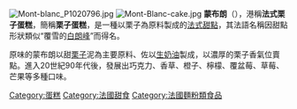 {{unreferenced|time=2014-07-05T13:19:30+00:00}}
[[File:Mont-blanc_P1020796.jpg|thumb]]
[[File:Mont-Blanc-cake.jpg|thumb]]
'''蒙布朗'''（{{lang-fr|Mont blanc}}），港稱'''法式栗子蛋糕'''，簡稱'''栗子蛋糕'''，是一種以栗子為原料製成的[[法國烹飪|法式]][[甜點|甜點]]，其法語名稱因甜點形狀類似“覆雪的[[白朗峰|白朗峰]]”而得名。

原味的蒙布朗以甜[[栗樹|栗子]]泥為主要原料、佐以[[生奶油|生奶油]]製成，以濃厚的栗子香氣位賣點。進入20世紀90年代後，發展出巧克力、香草、橙子、檸檬、覆盆莓、草莓、芒果等多種口味。

{{food-stub}}

[[Category:蛋糕|Category:蛋糕]]
[[Category:法國甜食|Category:法國甜食]]
[[Category:法國麵粉類食品|Category:法國麵粉類食品]]